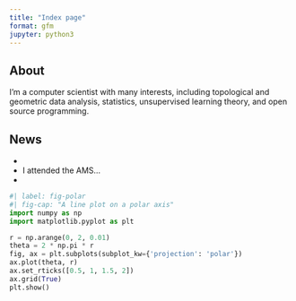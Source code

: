 ```yaml
---
title: "Index page"
format: gfm
jupyter: python3
---
```


## About 

I'm a computer scientist with many interests, including topological and geometric data analysis, statistics, unsupervised learning theory, and open source programming. 


## News

- 
- I attended the AMS... 
- 


```python
#| label: fig-polar
#| fig-cap: "A line plot on a polar axis"
import numpy as np
import matplotlib.pyplot as plt

r = np.arange(0, 2, 0.01)
theta = 2 * np.pi * r
fig, ax = plt.subplots(subplot_kw={'projection': 'polar'})
ax.plot(theta, r)
ax.set_rticks([0.5, 1, 1.5, 2])
ax.grid(True)
plt.show()
```

